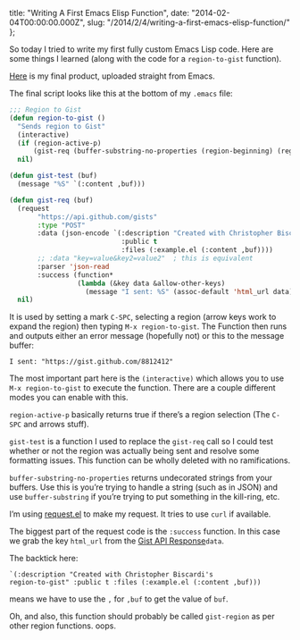   title: "Writing A First Emacs Elisp Function",
  date: "2014-02-04T00:00:00.000Z",
  slug: "/2014/2/4/writing-a-first-emacs-elisp-function/"
};

So today I tried to write my first fully custom Emacs Lisp
code. Here are some things I learned (along with the code
for a `region-to-gist` function).

[Here](https://gist.github.com/anonymous/8812412) is my
final product, uploaded straight from Emacs.

The final script looks like this at the bottom of my
`.emacs` file:

```lisp
;;; Region to Gist
(defun region-to-gist ()
  "Sends region to Gist"
  (interactive)
  (if (region-active-p)
      (gist-req (buffer-substring-no-properties (region-beginning) (region-end))))
  nil)

(defun gist-test (buf)
  (message "%S" `(:content ,buf)))

(defun gist-req (buf)
  (request
       "https://api.github.com/gists"
       :type "POST"
       :data (json-encode `(:description "Created with Christopher Biscardi's region-to-gist"
                            :public t
                            :files (:example.el (:content ,buf))))
       ;; :data "key=value&key2=value2"  ; this is equivalent
       :parser 'json-read
       :success (function*
                 (lambda (&key data &allow-other-keys)
                   (message "I sent: %S" (assoc-default 'html_url data)))))
  nil)
```

It is used by setting a mark `C-SPC`, selecting a region
(arrow keys work to expand the region) then typing
`M-x region-to-gist`. The Function then runs and outputs
either an error message (hopefully not) or this to the
message buffer:

```shell
I sent: "https://gist.github.com/8812412"
```

The most important part here is the `(interactive)` which
allows you to use `M-x region-to-gist` to execute the
function. There are a couple different modes you can enable
with this.

`region-active-p` basically returns true if there’s a region
selection (The `C-SPC` and arrows stuff).

`gist-test` is a function I used to replace the `gist-req`
call so I could test whether or not the region was actually
being sent and resolve some formatting issues. This function
can be wholly deleted with no ramifications.

`buffer-substring-no-properties` returns undecorated strings
from your buffers. Use this is you’re trying to handle a
string (such as in JSON) and use `buffer-substring` if
you’re trying to put something in the kill-ring, etc.

I’m using [request.el](http://tkf.github.io/emacs-request/)
to make my request. It tries to use `curl` if available.

The biggest part of the request code is the `:success`
function. In this case we grab the key `html_url` from the
[Gist API Response](http://developer.github.com/v3/gists/#create-a-gist)`data`.

The backtick here:

```
`(:description "Created with Christopher Biscardi's
region-to-gist" :public t :files (:example.el (:content ,buf)))
```

means we have to use the `,` for `,buf` to get the value of
`buf`.

Oh, and also, this function should probably be called
`gist-region` as per other region functions. oops.
